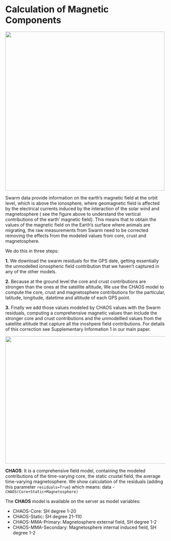 # Calculation of Magnetic Components {.unnumbered}

<img src="./images/VerticalContributionsMagneticField.png" style="float: left; margin-right: 1em;margin-bottom: 1em;" width="500"/>

Swarm data provide information on the earth's magnetic field at the orbit level, which is above the ionosphere, where geomagnetic field is affected by the electrical currents induced by the interaction of the solar wind and magnetosphere ( see the figure above to understand the vertical contributions of the earth' magnetic field). This means that to obtain the values of the magnetic field on the Earth’s surface where animals are migrating, the raw measurements from Swarm need to be corrected removing the effects from the modeled values from core, crust and magnetosphere.

We do this in three steps:

**1.** We download the swarm residuals for the GPS date, getting essentially the unmodelled ionospheric field contribution that we haven’t captured in any of the other models.

**2.** Because at the ground level the core and crust contributions are strongen than the ones at the satellite altitude, We use the CHAOS model to compute the core, crust and magnetosphere contributions for the particular, latitude, longitude, datetime and altitude of each GPS point.

**3.** Finally we add those values modeled by CHAOS values with the Swarm residuals, computing a comprehensive magnetic values than include the stronger core and crust contributions and the unmodellled values from the satellite altitude that capture all the inoshpere field contributions. For details of this correction see Supplementary Information 1 in our main paper.

<img src="./images/IonosphericCorrections.png" style="width:700px;height:400px"/>

::: callout-important
**CHAOS**: It is a comprehensive field model, containing the modeled contributions of the time-varying core, the static crustal field, the average time-varying magnetosphere. We show calculation of the residuals (adding this parameter `residuals=True`) which means: data - `CHAOS(Core+Static+Magnetosphere)`
:::

The **CHAOS** model is available on the server as model variables:

-   CHAOS-Core: SH degree 1-20
-   CHAOS-Static: SH degree 21-110
-   CHAOS-MMA-Primary: Magnetosphere external field, SH degree 1-2
-   CHAOS-MMA-Secondary: Magnetosphere internal induced field, SH degree 1-2